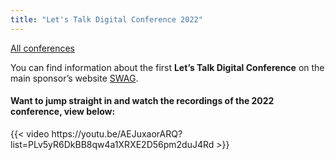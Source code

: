 ```yaml
---
title: "Let's Talk Digital Conference 2022"
---
```


[All conferences](../all-conferences.qmd)

You can find information about the first **Let's Talk Digital Conference** on the main sponsor's website [SWAG](https://www.swagcanceralliance.nhs.uk/lets-digital/lets-talk-digital-2022/).

#### Want to jump straight in and watch the recordings of the 2022 conference, view below:

{{< video  https://youtu.be/AEJuxaorARQ?list=PLv5yR6DkBB8qw4a1XRXE2D56pm2duJ4Rd >}}
